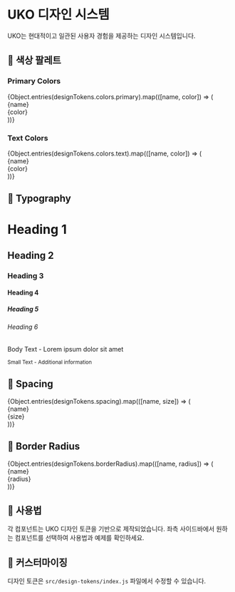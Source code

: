
<Meta title="디자인 시스템/소개" />

# UKO 디자인 시스템

UKO는 현대적이고 일관된 사용자 경험을 제공하는 디자인 시스템입니다.

## 🎨 색상 팔레트

### Primary Colors
<div style={{ display: 'flex', gap: '1rem', marginBottom: '2rem' }}>
  {Object.entries(designTokens.colors.primary).map(([name, color]) => (
    <div key={name} style={{ textAlign: 'center' }}>
      <div style={{ 
        width: 80, 
        height: 80, 
        backgroundColor: color, 
        borderRadius: 8,
        border: '1px solid #e0e0e0'
      }} />
      <div style={{ fontSize: '0.875rem', marginTop: '0.5rem' }}>{name}</div>
      <div style={{ fontSize: '0.75rem', color: '#666' }}>{color}</div>
    </div>
  ))}
</div>

### Text Colors
<div style={{ display: 'flex', gap: '1rem', marginBottom: '2rem' }}>
  {Object.entries(designTokens.colors.text).map(([name, color]) => (
    <div key={name} style={{ textAlign: 'center' }}>
      <div style={{ 
        width: 80, 
        height: 80, 
        backgroundColor: color, 
        borderRadius: 8,
        border: '1px solid #e0e0e0'
      }} />
      <div style={{ fontSize: '0.875rem', marginTop: '0.5rem' }}>{name}</div>
      <div style={{ fontSize: '0.75rem', color: '#666' }}>{color}</div>
    </div>
  ))}
</div>

## 📝 Typography

<div style={{ fontFamily: designTokens.typography.fontFamily }}>
  <h1 style={{ fontSize: designTokens.typography.fontSize['4xl'] }}>Heading 1</h1>
  <h2 style={{ fontSize: designTokens.typography.fontSize['3xl'] }}>Heading 2</h2>
  <h3 style={{ fontSize: designTokens.typography.fontSize['2xl'] }}>Heading 3</h3>
  <h4 style={{ fontSize: designTokens.typography.fontSize.xl }}>Heading 4</h4>
  <h5 style={{ fontSize: designTokens.typography.fontSize.lg }}>Heading 5</h5>
  <h6 style={{ fontSize: designTokens.typography.fontSize.base }}>Heading 6</h6>
  <p style={{ fontSize: designTokens.typography.fontSize.base }}>Body Text - Lorem ipsum dolor sit amet</p>
  <small style={{ fontSize: designTokens.typography.fontSize.sm }}>Small Text - Additional information</small>
</div>

## 📐 Spacing

<div style={{ display: 'flex', gap: '1rem', alignItems: 'end', marginBottom: '2rem' }}>
  {Object.entries(designTokens.spacing).map(([name, size]) => (
    <div key={name} style={{ textAlign: 'center' }}>
      <div style={{ 
        width: size, 
        height: size, 
        backgroundColor: designTokens.colors.primary.blue300,
        marginBottom: '0.5rem'
      }} />
      <div style={{ fontSize: '0.875rem' }}>{name}</div>
      <div style={{ fontSize: '0.75rem', color: '#666' }}>{size}</div>
    </div>
  ))}
</div>

## 🔲 Border Radius

<div style={{ display: 'flex', gap: '1rem', marginBottom: '2rem' }}>
  {Object.entries(designTokens.borderRadius).map(([name, radius]) => (
    <div key={name} style={{ textAlign: 'center' }}>
      <div style={{ 
        width: 60, 
        height: 60, 
        backgroundColor: designTokens.colors.primary.blue200,
        borderRadius: radius === 'full' ? '50%' : radius,
        marginBottom: '0.5rem'
      }} />
      <div style={{ fontSize: '0.875rem' }}>{name}</div>
      <div style={{ fontSize: '0.75rem', color: '#666' }}>{radius}</div>
    </div>
  ))}
</div>

## 📱 사용법

각 컴포넌트는 UKO 디자인 토큰을 기반으로 제작되었습니다. 
좌측 사이드바에서 원하는 컴포넌트를 선택하여 사용법과 예제를 확인하세요.

## 🔧 커스터마이징

디자인 토큰은 `src/design-tokens/index.js` 파일에서 수정할 수 있습니다.
